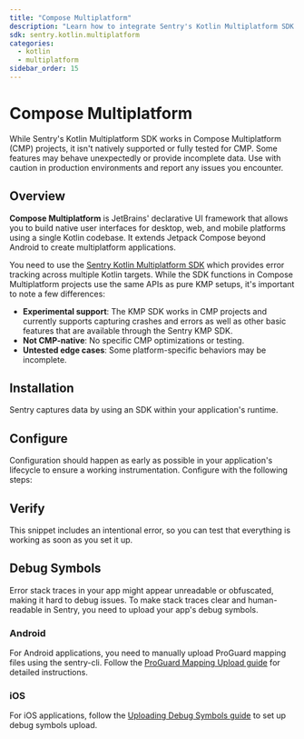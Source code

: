 ```yaml
---
title: "Compose Multiplatform"
description: "Learn how to integrate Sentry's Kotlin Multiplatform SDK into your Compose Multiplatform project for cross-platform error tracking."
sdk: sentry.kotlin.multiplatform
categories:
  - kotlin
  - multiplatform
sidebar_order: 15
---
```


# Compose Multiplatform

<Alert level="warning" title="Experimental Support">
While Sentry's Kotlin Multiplatform SDK works in Compose Multiplatform (CMP) projects, it isn't natively supported or fully tested for CMP. Some features may behave unexpectedly or provide incomplete data. Use with caution in production environments and report any issues you encounter.
</Alert>

## Overview

**Compose Multiplatform** is JetBrains' declarative UI framework that allows you to build native user interfaces for desktop, web, and mobile platforms using a single Kotlin codebase. It extends Jetpack Compose beyond Android to create multiplatform applications.

You need to use the [Sentry Kotlin Multiplatform SDK](/platforms/kotlin/guides/kotlin-multiplatform/) which provides error tracking across multiple Kotlin targets. While the SDK functions in Compose Multiplatform projects use the same APIs as pure KMP setups, it's important to note a few differences:

- **Experimental support**: The KMP SDK works in CMP projects and currently supports capturing crashes and errors as well as other basic features that are available through the Sentry KMP SDK.
- **Not CMP-native**: No specific CMP optimizations or testing.
- **Untested edge cases**: Some platform-specific behaviors may be incomplete.

## Installation

Sentry captures data by using an SDK within your application's runtime.

<PlatformContent includePath="getting-started-install" />

## Configure

Configuration should happen as early as possible in your application's lifecycle to ensure a working instrumentation. Configure with the following steps:

<PlatformContent includePath="getting-started-config" />

## Verify

This snippet includes an intentional error, so you can test that everything is working as soon as you set it up.

<PlatformContent includePath="getting-started-verify" />

## Debug Symbols

Error stack traces in your app might appear unreadable or obfuscated, making it hard to debug issues. To make stack traces clear and human-readable in Sentry, you need to upload your app's debug symbols.

### Android

For Android applications, you need to manually upload ProGuard mapping files using the sentry-cli. Follow the [ProGuard Mapping Upload guide](https://docs.sentry.io/cli/dif/#proguard-mapping-upload) for detailed instructions.

### iOS

For iOS applications, follow the [Uploading Debug Symbols guide](/platforms/apple/guides/ios/dsym) to set up debug symbols upload.

<PlatformContent includePath="stubbed-platforms-kmp" />
